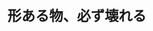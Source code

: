 ﻿---
title: "形ある物、必ず壊れる"
category: "工学院"
vol: 37
interviewee: "渋谷・井上・岸本 "
url: ""
tags: []
pdf: "37-2.pdf"
career: ""
preface: "材料力学を中心に扱っている。材料強度の評価、非破壊検査、樹脂の開発や電子回路の強度問題など、幅広い分野を研究している。"
---
